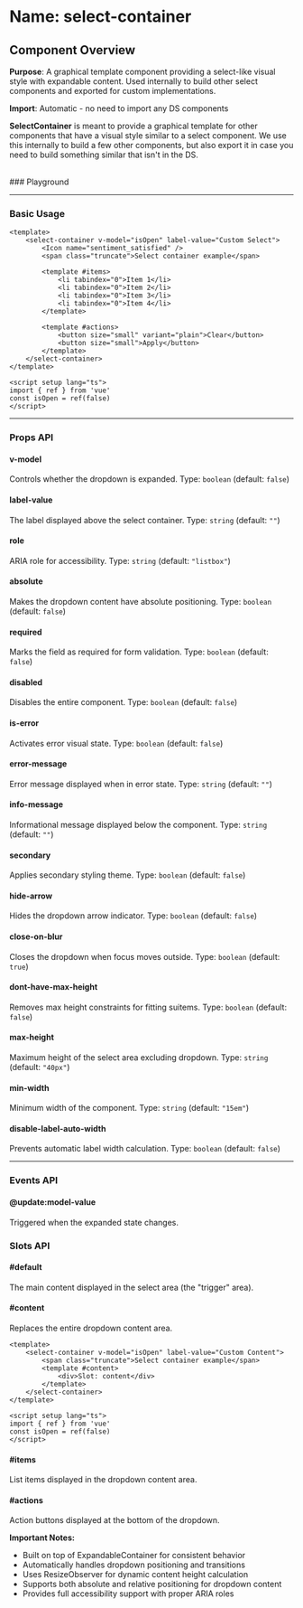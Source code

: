 
<Meta of={SelectContainer} />

# Name: select-container
## Component Overview

**Purpose**: A graphical template component providing a select-like visual style with expandable content. Used internally to build other select components and exported for custom implementations.

**Import**: Automatic - no need to import any DS components

**SelectContainer** is meant to provide a graphical template for other components that have a visual style similar to a select component. We use this internally to build a few other components, but also export it in case you need to build something similar that isn't in the DS.

<br />
### Playground

<Canvas of={SelectContainer.Primary} />
<Controls />

---

### Basic Usage

```vue
<template>
    <select-container v-model="isOpen" label-value="Custom Select">
        <Icon name="sentiment_satisfied" />
        <span class="truncate">Select container example</span>
        
        <template #items>
            <li tabindex="0">Item 1</li>
            <li tabindex="0">Item 2</li>
            <li tabindex="0">Item 3</li>
            <li tabindex="0">Item 4</li>
        </template>

        <template #actions>
            <button size="small" variant="plain">Clear</button>
            <button size="small">Apply</button>
        </template>
    </select-container>
</template>

<script setup lang="ts">
import { ref } from 'vue'
const isOpen = ref(false)
</script>
```

<Canvas sourceState="none" of={SelectContainer.Primary} />

---

### Props API

#### v-model
Controls whether the dropdown is expanded. Type: `boolean` (default: `false`)

#### label-value
The label displayed above the select container. Type: `string` (default: `""`)

#### role
ARIA role for accessibility. Type: `string` (default: `"listbox"`)

#### absolute
Makes the dropdown content have absolute positioning. Type: `boolean` (default: `false`)

<Canvas sourceState="none" of={SelectContainer.Absolute} />

#### required
Marks the field as required for form validation. Type: `boolean` (default: `false`)

<Canvas sourceState="none" of={SelectContainer.Required} />

#### disabled
Disables the entire component. Type: `boolean` (default: `false`)

<Canvas sourceState="none" of={SelectContainer.Disabled} />

#### is-error
Activates error visual state. Type: `boolean` (default: `false`)

<Canvas sourceState="none" of={SelectContainer.IsError} />

#### error-message
Error message displayed when in error state. Type: `string` (default: `""`)

#### info-message
Informational message displayed below the component. Type: `string` (default: `""`)

<Canvas sourceState="none" of={SelectContainer.InfoMessage} />

#### secondary
Applies secondary styling theme. Type: `boolean` (default: `false`)

<Canvas sourceState="none" of={SelectContainer.Secondary} />

#### hide-arrow
Hides the dropdown arrow indicator. Type: `boolean` (default: `false`)

<Canvas sourceState="none" of={SelectContainer.HideArrow} />

#### close-on-blur
Closes the dropdown when focus moves outside. Type: `boolean` (default: `true`)

#### dont-have-max-height
Removes max height constraints for fitting suitems. Type: `boolean` (default: `false`)

#### max-height
Maximum height of the select area excluding dropdown. Type: `string` (default: `"40px"`)

#### min-width
Minimum width of the component. Type: `string` (default: `"15em"`)

#### disable-label-auto-width
Prevents automatic label width calculation. Type: `boolean` (default: `false`)

---

### Events API

#### @update:model-value
Triggered when the expanded state changes.

### Slots API

#### #default
The main content displayed in the select area (the "trigger" area).

#### #content
Replaces the entire dropdown content area.

```vue
<template>
    <select-container v-model="isOpen" label-value="Custom Content">
        <span class="truncate">Select container example</span>
        <template #content>
            <div>Slot: content</div>
        </template>
    </select-container>
</template>

<script setup lang="ts">
import { ref } from 'vue'
const isOpen = ref(false)
</script>
```

<Canvas sourceState="none" of={SelectContainer.Content} />

#### #items
List items displayed in the dropdown content area.

#### #actions
Action buttons displayed at the bottom of the dropdown.

**Important Notes:**
- Built on top of ExpandableContainer for consistent behavior
- Automatically handles dropdown positioning and transitions
- Uses ResizeObserver for dynamic content height calculation
- Supports both absolute and relative positioning for dropdown content
- Provides full accessibility support with proper ARIA roles
